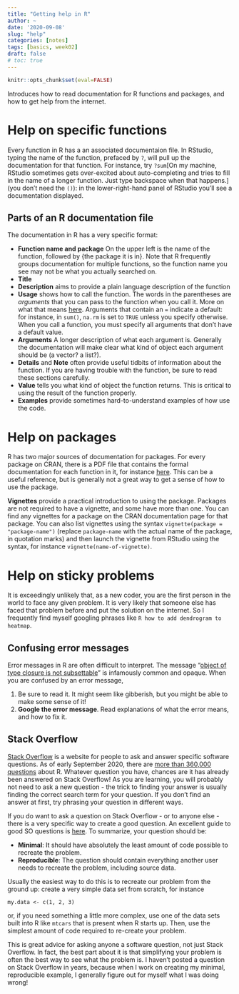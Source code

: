 ```yaml
---
title: "Getting help in R"
author: ~
date: '2020-09-08'
slug: "help"
categories: [notes]
tags: [basics, week02]
draft: false
# toc: true
---
```


```r
knitr::opts_chunk$set(eval=FALSE)
```

Introduces how to read documentation for R functions and packages, and how to get help from the internet.

<!--more-->

# Help on specific functions

Every function in R has a an associated documentaion file. In RStudio, typing the name of the function, prefaced by `?`, will pull up the documentation for that function. For instance, try `?sum`[On my machine, RStudio sometimes gets over-excited about auto-completing and tries to fill in the name of a longer function. Just type backspace when that happens.] (you don't need the `()`):  in the lower-right-hand panel of RStudio you'll see a documentation displayed.

## Parts of an R documentation file

The documentation in R has a very specific format:

* **Function name and package** On the upper left is the name of the function, followed by \{the package it is in\}. Note that R frequently groups documentation for multiple functions, so the function name you see may not be what you actually searched on.
* **Title**
* **Description** aims to provide a plain language description of the function
* **Usage** shows how to call the function. The words in the parentheses are *arguments* that you can pass to the function when you call it. More on what that means [here](./2020-09-08-What_is_a_function.html). Arguments that contain an `=` indicate a default: for instance, in `sum()`, `na.rm` is set to `TRUE` unless you specify otherwise. When you call a function, you must specify all arguments that don't have a default value.
* **Arguments** A longer description of what each argument is. Generally the documentation will make clear what kind of object each argument should be (a vector? a list?). 
* **Details** and **Note** often provide useful tidbits of information about the function. If you are having trouble with the function, be sure to read these sections carefully.
* **Value** tells you what kind of object the function returns. This is critical to using the result of the function properly.
* **Examples** provide sometimes hard-to-understand examples of how use the code. 

# Help on packages

R has two major sources of documentation for packages. For every package on CRAN, there is a PDF file that contains the formal documentation for each function in it, for instance [here](https://cran.r-project.org/package=dplyr). This can be a useful reference, but is generally not a great way to get a sense of how to use the package. 

**Vignettes** provide a practical introduction to using the package. Packages are not required to have a vignette, and some have more than one. You can find any vignettes for a package on the CRAN documentation page for that package. You can also list vignettes using the syntax `vignette(package = "package-name")` (replace `package-name` with the actual name of the package, in quotation marks) and then launch the vignette from RStudio using the syntax, for instance `vignette(name-of-vignette)`. 

# Help on sticky problems

It is exceedingly unlikely that, as a new coder, you are the first person in the world to face any given problem. It is very likely that someone else has faced that problem before and put the solution on the internet. So I frequently find myself googling phrases like `R how to add dendrogram to heatmap`. 

## Confusing error messages

Error messages in R are often difficult to interpret. The message "[object of type closure is not subsettable](https://www.r-bloggers.com/object-of-type-closure-is-not-subsettable/)" is infamously common and opaque. When you are confused by an error message,

1. Be sure to read it. It might seem like gibberish, but you might be able to make some sense of it! 
2. **Google the error message**. Read explanations of what the error means, and how to fix it.

## Stack Overflow

[Stack Overflow](https://www.stackoverflow.com) is a website for people to ask and answer specific software questions. As of early September 2020, there are [more than 360,000 questions](https://stackoverflow.com/questions/tagged/r) about R. Whatever question you have, chances are it has already been answered on Stack Overflow! As you are learning, you will probably not need to ask a new question - the trick to finding your answer is usually finding the correct search term for your question. If you don't find an answer at first, try phrasing your question in different ways.

If you do want to ask a question on Stack Overflow - or to anyone else - there is a very specific way to create a good question. An excellent guide to good SO questions is [here](https://stackoverflow.com/help/minimal-reproducible-example). To summarize, your question should be:

* **Minimal**: It should have absolutely the least amount of code possible to recreate the problem. 
* **Reproducible**: The question should contain everything another user needs to recreate the problem, including source data.

Usually the easiest way to do this is to recreate our problem from the ground up: create a very simple data set from scratch, for instance

`
my.data <- c(1, 2, 3)
`

or, if you need something a little more complex, use one of the data sets built into R like `mtcars` that is present when R starts up. Then, use the simplest amount of code required to re-create your problem. 

This is great advice for asking anyone a software question, not just Stack Overflow. In fact, the best part about it is that simplifying your problem is often the best way to see what the problem is. I haven't posted a question on Stack Overflow in years, because when I work on creating my minimal, reproducible example, I generally figure out for myself what I was doing wrong!


